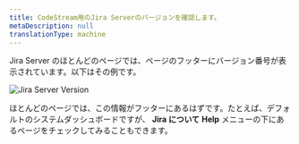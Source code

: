 ```yaml
---
title: CodeStream用のJira Serverのバージョンを確認します。
metaDescription: null
translationType: machine
---
```



Jira Server のほとんどのページでは、ページのフッターにバージョン番号が表示されています。以下はその例です。

<img
  alt="Jira Server Version"
  src={jiraServerVersion}
/>

ほとんどのページでは、この情報がフッターにあるはずです。たとえば、デフォルトのシステムダッシュボードですが、 **Jira について** **Help** メニューの下にあるページをチェックしてみることもできます。